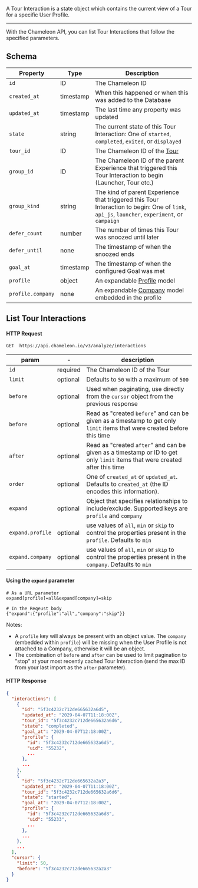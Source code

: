 A Tour Interaction is a state object which contains the current view of a Tour for a specific User Profile.

------



With the Chameleon API, you can list Tour Interactions that follow the specified parameters.

## Schema

| Property | Type | Description |
| --- | --- | --- |
| `id` | ID | The Chameleon ID |
| `created_at` | timestamp | When this happened or when this was added to the Database |
| `updated_at` | timestamp | The last time any property was updated |
| `state` | string | The current state of this Tour Interaction: One of `started`, `completed`, `exited`, or `displayed` |
| `tour_id` | ID | The Chameleon ID of the [Tour](/api/tours) |
| `group_id` | ID | The Chameleon ID of the parent Experience that triggered this Tour Interaction to begin (Launcher, Tour etc.) |
| `group_kind` | string | The kind of parent Experience that triggered this Tour Interaction to begin: One of `link`, `api_js`, `launcher`, `experiment`, or `campaign` |
| `defer_count` | number | The number of times this Tour was snoozed until later |
| `defer_until` | none | The timestamp of when the snoozed ends |
| `goal_at` | timestamp | The timestamp of when the configured Goal was met |
| `profile` | object | An expandable [Profile](/api/profiles) model |
| `profile.company` | none | An expandable [Company](/api/companies) model embedded in the profile |

## List Tour Interactions

#### HTTP Request

```
GET  https://api.chameleon.io/v3/analyze/interactions
```

| param          | -        | description                                                  |
| -------------- | -------- | ------------------------------------------------------------ |
| `id`             | required | The Chameleon ID of the Tour                                 |
| `limit`          | optional | Defaults to `50` with a maximum of `500`                     |
| `before`         | optional | Used when paginating, use directly from the `cursor` object from the previous response |
| `before`         | optional | Read as "created `before`" and can be given as a timestamp to get only `limit` items that were created before this time |
| `after`          | optional | Read as "created `after`" and can be given as a timestamp or ID to get only `limit` items that were created after this time |
| `order`          | optional | One of `created_at` or `updated_at`. Defaults to `created_at` (the ID encodes this information). |
| `expand`         | optional | Object that specifies relationships to include/exclude. Supported keys are `profile` and `company`      |
| `expand.profile` | optional | use values of `all`, `min` or `skip` to control the properties present in the `profile`. Defaults to `min` |
| `expand.company` | optional | use values of `all`, `min` or `skip` to control the properties present in the `company`. Defaults to `min` |

#### Using the `expand` parameter

```
# As a URL parameter
expand[profile]=all&expand[company]=skip

# In the Reqeust body
{"expand":{"profile":"all","company":"skip"}}
```

Notes:
- A `profile` key will always be present with an object value. The `company` (embedded within `profile`) will be missing when the User Profile is not attached to a Company, otherwise it will be an object.
- The combination of `before` and `after` can be used to limit pagination to "stop" at your most recently cached Tour Interaction (send the max ID from your last import as the `after` parameter).


#### HTTP Response

```json
{
  "interactions": [
    {
      "id": "5f3c4232c712de665632a6d5",
      "updated_at": "2029-04-07T11:18:00Z",
      "tour_id": "5f3c4232c712de665632a6d6",
      "state": "completed",
      "goal_at": "2029-04-07T12:18:00Z",
      "profile": {
        "id": "5f3c4232c712de665632a6d5",
        "uid": "55232",
        ...
      },
      ...
    },
    {
      "id": "5f3c4232c712de665632a2a3",
      "updated_at": "2029-04-07T11:18:00Z",
      "tour_id": "5f3c4232c712de665632a6d6",
      "state": "started",
      "goal_at": "2029-04-07T12:18:00Z",
      "profile": {
        "id": "5f3c4232c712de665632a6d8",
        "uid": "55233",
        ...
      },
      ...
    },
    ...
  ],
  "cursor": {
    "limit": 50,
    "before": "5f3c4232c712de665632a2a3"
  }
}
```

